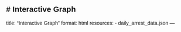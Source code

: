 # Interactive Graph
---
title: "Interactive Graph"
format: html
resources:
  - daily_arrest_data.json
---

<style>
  * {
    font-family: sans-serif;
  }
  #tooltip {
    position: absolute;
    text-align: left;
    padding: 8px;
    font-size: 12px;
    background: white;
    border: 1px solid #ccc;
    border-radius: 4px;
    pointer-events: none;
    display: none;
  }

  #buttons-container {
    display: flex;
    justify-content: center;
    margin-top: 20px;
  }

  .borough-button {
    display: flex;
    align-items: center;
    border: 1px solid black;
    padding: 5px;
    margin: 2px;
    cursor: pointer;
    border-radius: 5px;
  }

  .borough-button.active {
    background-color: lightgray;
  }
  .borough-box {
    width: 15px;
    height: 15px;
    margin-right: 5px;
    border: 1px solid black;
  }
  
  .line {
    fill: none;
    stroke-width: 2px;
  }

   #slider-container {
    display: flex;
    align-items: center;
    justify-content: center;
    margin-top: 20px;
  }

  #date-slider {
    width: 80%;
  }
</style>

<div id="plot"></div>
<div id="tooltip"></div>
<div id="buttons-container"></div>
<div id="slider-container"></div>

<script src="https://cdn.jsdelivr.net/npm/d3@7"></script>
<script src="https://cdn.jsdelivr.net/npm/d3-simple-slider"></script>
<script src="scripts/myscript.js"></script>
